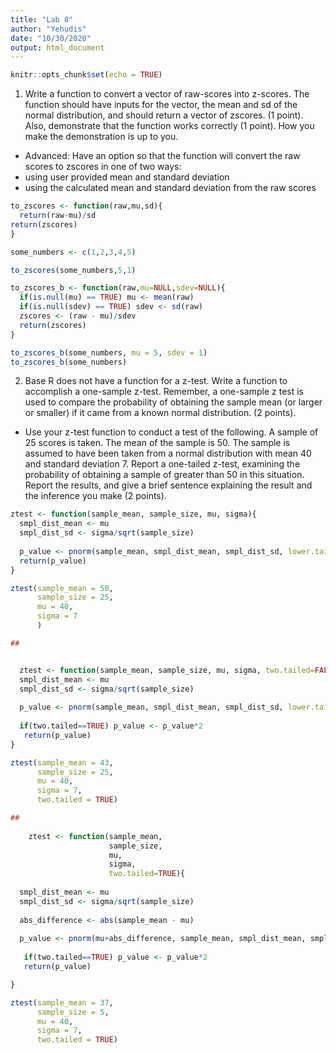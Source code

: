 ```yaml
---
title: "Lab 8"
author: "Yehudis"
date: "10/30/2020"
output: html_document
---
```


```r
knitr::opts_chunk$set(echo = TRUE)
```

1. Write a function to convert a vector of raw-scores into z-scores. The function should have inputs for the vector, the mean and sd of the normal distribution, and should return a vector of zscores. (1 point). Also, demonstrate that the function works correctly (1 point). How you make the demonstration is up to you.
- Advanced: Have an option so that the function will convert the raw scores to zscores in one of two ways:
- using user provided mean and standard deviation
- using the calculated mean and standard deviation from the raw scores
  
```r
to_zscores <- function(raw,mu,sd){
  return(raw-mu)/sd
return(zscores)
}

some_numbers <- c(1,2,3,4,5)

to_zscores(some_numbers,5,1)

to_zscores_b <- function(raw,mu=NULL,sdev=NULL){
  if(is.null(mu) == TRUE) mu <- mean(raw)
  if(is.null(sdev) == TRUE) sdev <- sd(raw)
  zscores <- (raw - mu)/sdev
  return(zscores)
}

to_zscores_b(some_numbers, mu = 5, sdev = 1)
to_zscores_b(some_numbers)
```
  
  
2. Base R does not have a function for a z-test. Write a function to accomplish a one-sample z-test. Remember, a one-sample z test is used to compare the probability of obtaining the sample mean (or larger or smaller) if it came from a known normal distribution. (2 points).

- Use your z-test function to conduct a test of the following. A sample of 25 scores is taken. The mean of the sample is 50. The sample is assumed to have been taken from a normal distribution with mean 40 and standard deviation 7. Report a one-tailed z-test, examining the probability of obtaining a sample of greater than 50 in this situation. Report the results, and give a brief sentence explaining the result and the inference you make (2 points).

```r
ztest <- function(sample_mean, sample_size, mu, sigma){
  smpl_dist_mean <- mu 
  smpl_dist_sd <- sigma/sqrt(sample_size)
  
  p_value <- pnorm(sample_mean, smpl_dist_mean, smpl_dist_sd, lower.tail=FALSE)
  return(p_value)
}

ztest(sample_mean = 50,
      sample_size = 25,
      mu = 40,
      sigma = 7
      )

##


  ztest <- function(sample_mean, sample_size, mu, sigma, two.tailed=FALSE){
  smpl_dist_mean <- mu 
  smpl_dist_sd <- sigma/sqrt(sample_size)
  
  p_value <- pnorm(sample_mean, smpl_dist_mean, smpl_dist_sd, lower.tail=FALSE)
 
  if(two.tailed==TRUE) p_value <- p_value*2
   return(p_value)
}

ztest(sample_mean = 43,
      sample_size = 25,
      mu = 40,
      sigma = 7,
      two.tailed = TRUE)

##
  
    ztest <- function(sample_mean, 
                      sample_size, 
                      mu, 
                      sigma, 
                      two.tailed=TRUE){
      
  smpl_dist_mean <- mu 
  smpl_dist_sd <- sigma/sqrt(sample_size)
  
  abs_difference <- abs(sample_mean - mu)
  
  p_value <- pnorm(mu+abs_difference, sample_mean, smpl_dist_mean, smpl_dist_sd, lower.tail=FALSE)
 
   if(two.tailed==TRUE) p_value <- p_value*2
   return(p_value)

}

ztest(sample_mean = 37,
      sample_size = 5,
      mu = 40,
      sigma = 7,
      two.tailed = TRUE)
```

